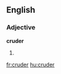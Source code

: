 ==English==

===Adjective===
'''cruder'''

# {{comparative of|[[crude]]}}

[[fr:cruder]]
[[hu:cruder]]